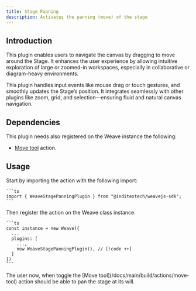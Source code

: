 ```yaml
---
title: Stage Panning
description: Activates the panning (move) of the stage
---
```



## Introduction

This plugin enables users to navigate the canvas by dragging to move around the
Stage. It enhances the user experience by allowing intuitive exploration
of large or zoomed-in workspaces, especially in collaborative or diagram-heavy
environments.

This plugin handles input events like mouse drag or touch gestures, and smoothly
updates the Stage’s position. It integrates seamlessly with other plugins like
zoom, grid, and selection—ensuring fluid and natural canvas navigation.

## Dependencies

This plugin needs also registered on the Weave instance the following:

- [Move tool](/docs/main/build/plugins/move-tool) action.

## Usage

<Accordions>
  <Accordion title="1. Import the plugin" id="import-plugin">
    Start by importing the action with the following import:

    ```ts
    import { WeaveStagePanningPlugin } from "@inditextech/weavejs-sdk";
    ```

  </Accordion>
  <Accordion title="2. Register the plugin" id="register-plugin">
    Then register the action on the Weave class instance.

    ```ts
    const instance = new Weave({
      ...
      plugins: [
        ...,
        new WeaveStagePanningPlugin(), // [!code ++]
      ]
    })
    ```

  </Accordion>
  <Accordion title="3. Use the plugin" id="use-the-plugin">
    The user now, when toggle the [Move tool](/docs/main/build/actions/move-tool) action
    should be able to pan the stage at its will.

  </Accordion>
</Accordions>
